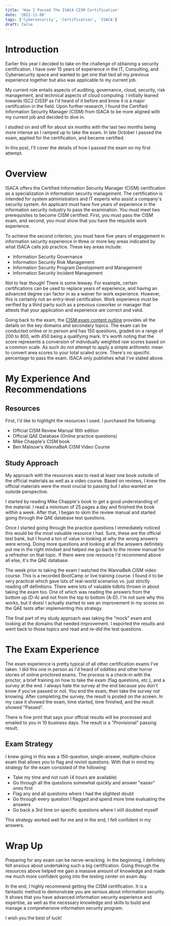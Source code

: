 ```yaml
---
title: 'How I Passed The ISACA CISM Certification'
date: '2022-11-08'
tags: ['Cybersecurity', 'Certification', 'ISACA']
draft: false
---
```

# Introduction

Earlier this year I decided to take on the challenge of obtaining a security certification. I have over 15 years of experience in the IT, Consulting, and Cybersecurity space and wanted to get one that tied all my previous experience together but also was applicable to my current job. 

My current role entails aspects of auditing, governance, cloud, security, risk management, and technical aspects of cloud computing. I initially leaned towards ISC2 CISSP as I'd heard of it before and know it is a major certification in the field. Upon further research, I found the Certified Information Security Manager (CISM) from ISACA to be more aligned with my current job and decided to dive in. 

I studied on and off for about six months with the last two months being more intense as I ramped up to take the exam.  In late October I passed the exam, applied for the certification, and became certified. 

In this post, I'll cover the details of how I passed the exam on my first attempt. 

# Overview

ISACA offers the Certified Information Security Manager (CISM) certification as a specialization in information security management. The certification is intended for system administrators and IT experts who assist a company's security system. An applicant must have five years of experience in the information security industry to pass the examination. You must meet two prerequisites to become CISM certified. First, you must pass the CISM exam, and second, you must show that you have the requisite work experience. 

To achieve the second criterion, you must have five years of engagement in information security experience in three or more key areas indicated by what ISACA calls job practice. These key areas include:

- Information Security Governance
- Information  Security Risk Management
- Information Security Program Development and Management 
- Information Security Incident Management 

Not to fear though! There is some leeway. For example, certain certifications can be used to replace years of experience, and having an advanced degree can factor in as a waiver for work experience. However, this is certainly not an entry-level certification. Work experience must be verified by a third party such as a previous coworker or manager that attests that your application and experience are correct and valid.

Going back to the exam, the [CISM exam content outline](https://www.isaca.org/credentialing/cism/cism-exam-content-outline) provides all the details on the key domains and secondary topics.  The exam can be conducted online or in person and has 150 questions, graded on a range of 200 to 800, with 450 being a qualifying mark. It's worth noting that the score represents a conversion of individually weighted raw scores based on a common scale. As such do not attempt to apply a simple arithmetic mean to convert area scores to your total scaled score. There's no specific percentage to pass the exam. ISACA only publishes what I've stated above. 

# My Experience And Recommendations

## Resources 

First, I'd like to highlight the resources I used. I purchased the following:
- Official CISM Review Manual 16th edition
- Official QAE Database (Online practice questions)
- Mike Chapple's CISM book
- Ben Malisow's WannaBeA CISM Video Course

## Study Approach

My approach with the resources was to read at least one book outside of the official materials as well as a video course. Based on reviews, I knew the official materials were the most crucial to passing but I also wanted an outside perspective. 

I started by reading Mike Chapple's book to get a good understanding of the material. I read a minimum of 25 pages a day and finished the book within a week. After that, I began to skim the review manual and started going through the QAE database test questions. 

Once I started going through the practice questions I immediately noticed this would be the most valuable resource I had. Sure, these are the official test bank, but I found a ton of value in looking at why the wrong answers were wrong. Doing more questions and looking at all the answers definitely put me in the right mindset and helped me go back to the review manual for a refresher on that topic. If there were one resource I'd recommend above all else, it's the QAE database. 

The week prior to taking the exam I watched the WannaBeA CISM video course. This is a recorded BootCamp or live training course. I found it to be very practical which gave lots of real-world scenarios vs. just strictly reading off definitions. There were lots of valuable tidbits thrown in about taking the exam too. One of which was reading the answers from the bottom up (D-A) and not from the top to bottom (A-D). I'm not sure why this works, but it does! I actually started to see an improvement in my scores on the QAE tests after implementing this strategy. 

The final part of my study approach was taking the "mock" exam and looking at the domains that needed improvement. I exported the results and went back to those topics and read and re-did the test questions. 

# The Exam Experience

The exam experience is pretty typical of all other certification exams I've taken. I did this one in person as I'd heard of oddities and other horror stories of online proctored exams. The process is a check-in with the proctor, a brief training on how to take the exam (flag questions, etc.), and a survey at the end.  I always hate the survey at the end because you don't know if you've passed or not. You end the exam, then take the survey not knowing. After completing the survey, the result is posted on the screen. In my case it showed the exam, time started, time finished, and the result showed "Passed". 

There is fine print that says your official results will be processed and emailed to you in 10 business days. The result is a "Provisional" passing result. 

## Exam Strategy

I knew going in this was a 150-question, single-answer, multiple-choice exam that allows you to flag and revisit questions. With that in mind my strategy for the exam consisted of the following: 

- Take my time and not rush (4 hours are available)
- Go through all the questions somewhat quickly and answer "easier" ones first
- Flag any and all questions where I had the slightest doubt
- Go through every question I flagged and spend more time evaluating the answers
- Go back a 3rd time on specific questions where I still doubted myself

This strategy worked well for me and in the end, I felt confident in my answers. 

# Wrap Up


Preparing for any exam can be nerve-wracking. In the beginning, I definitely felt anxious about undertaking such a big certification. Going through the resources above helped me gain a massive amount of knowledge and made me much more confident going into the testing center on exam day. 

In the end, I highly recommend getting the CISM certification. It is a fantastic method to demonstrate you are serious about information security. It shows that you have advanced information security experience and expertise, as well as the necessary knowledge and skills to build and manage a comprehensive information security program. 

I wish you the best of luck!
